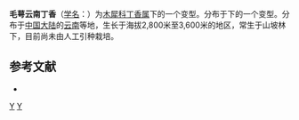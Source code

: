 {{Infraspeciesbox
| image = 
| image_caption = 
| status = 
| status_system = 
| genus = Syringa
| species = yunnanensis
| varietas = pubicalyx
| authority = (Z. P. Jien ex P. Y. Bai ) [[张美珍|M. C. Chang]]
}}
'''毛萼云南丁香'''（[[学名|学名]]：{{lang|la|'''''Syringa yunnanensis'' f. ''pubicalyx'''''}}）为[[木犀科|木犀科]][[丁香属|丁香属]][[]]下的一个变型。分布于[[中国大陆|]]下的一个变型。分布于[[中国大陆]]的[[云南|云南]]等地，生长于海拔2,800米至3,600米的地区，常生于山坡林下，目前尚未由人工引种栽培。 

== 参考文献 ==
{{refbegin}}
* {{CPNI| zh=毛萼云南丁香 | id=299-29578 | binomial=Syringa yunnanensis | authority=(Z. P. Jien ex P. Y. Bai ) M. C. Chang | form=pubicalyx | accessdate=2013-01-17}}
{{refend}}

{{Taxonbar}}

[[Category:丁香属|Y]]
[[Category:云南植物|Y]]